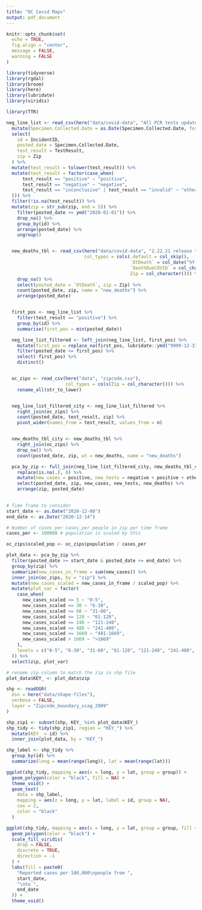 ```yaml
---
title: "OC Covid Maps"
output: pdf_document
---
```


```r
knitr::opts_chunk$set(
  echo = TRUE,
  fig.align = "center",
  message = FALSE,
  warning = FALSE
)
```


```r
library(tidyverse)
library(rgdal)
library(broom)
library(here)
library(lubridate)
library(viridis)

library(TTR)
```


```r
neg_line_list <- read_csv(here("data/covid-data", "All PCR tests updated 2.22.21.csv")) %>% 
  mutate(Specimen.Collected.Date = as.Date(Specimen.Collected.Date, format = "%m-%d-%Y")) %>% 
  select(
    id = IncidentID, 
    posted_date = Specimen.Collected.Date, 
    test_result = TestResult, 
    zip = Zip
  ) %>% 
  mutate(test_result = tolower(test_result)) %>% 
  mutate(test_result = factor(case_when(
      test_result == "positive" ~ "positive",
      test_result == "negative" ~ "negative",
      test_result == "inconclusive" | test_result == "invalid" ~ "other"
  ))) %>% 
  filter(!is.na(test_result)) %>% 
  mutate(zip = str_sub(zip, end = 5)) %>%
    filter(posted_date >= ymd("2020-01-01")) %>%
    drop_na() %>%
    group_by(id) %>%
    arrange(posted_date) %>%
    ungroup()


  new_deaths_tbl <- read_csv(here("data/covid-data", "2.22.21 release to UCI team.csv"),
                             col_types = cols(.default = col_skip(),
                                              `DtDeath` = col_date("%Y-%m-%d"),
                                              `DeathDueCOVID` = col_character(),
                                              Zip = col_character())) %>%
    drop_na() %>%
    select(posted_date = `DtDeath`, zip = Zip) %>%
    count(posted_date, zip, name = "new_deaths") %>%
    arrange(posted_date)


  first_pos <- neg_line_list %>%
    filter(test_result == "positive") %>%
    group_by(id) %>%
    summarise(first_pos = min(posted_date))

  neg_line_list_filtered <- left_join(neg_line_list, first_pos) %>%
    mutate(first_pos = replace_na(first_pos, lubridate::ymd("9999-12-31"))) %>%
    filter(posted_date <= first_pos) %>%
    select(-first_pos) %>%
    distinct()


  oc_zips <- read_csv(here("data", "zipcode.csv"),
                      col_types = cols(Zip = col_character())) %>%
    rename_all(str_to_lower) 


  neg_line_list_filtered_city <- neg_line_list_filtered %>%
    right_join(oc_zips) %>%
    count(posted_date, test_result, zip) %>%
    pivot_wider(names_from = test_result, values_from = n) 


  new_deaths_tbl_city <- new_deaths_tbl %>%
    right_join(oc_zips) %>%
    drop_na() %>%
    count(posted_date, zip, wt = new_deaths, name = "new_deaths")

  pca_by_zip <- full_join(neg_line_list_filtered_city, new_deaths_tbl_city) %>%
    replace(is.na(.), 0) %>%
    mutate(new_cases = positive, new_tests = negative + positive + other) %>%
    select(posted_date, zip, new_cases, new_tests, new_deaths) %>%
    arrange(zip, posted_date) 
    

```


```r
# Time frame to consider
start_date <- as.Date("2020-12-08")
end_date <- as.Date("2020-12-14")

# Number of cases per cases_per people in zip per time frame
cases_per <- 100000 # population is scaled by this

oc_zips$scaled_pop <- oc_zips$population / cases_per

plot_data <- pca_by_zip %>% 
  filter(posted_date >= start_date & posted_date <= end_date) %>% 
  group_by(zip) %>% 
  summarize(new_cases_in_frame = sum(new_cases)) %>% 
  inner_join(oc_zips, by = "zip") %>% 
  mutate(new_cases_scaled = new_cases_in_frame / scaled_pop) %>% 
  mutate(plot_var = factor(
    case_when(
      new_cases_scaled <= 5 ~ "0-5",
      new_cases_scaled <= 30 ~ "6-30",
      new_cases_scaled <= 60 ~ "31-60",
      new_cases_scaled <= 120 ~ "61-120",
      new_cases_scaled <= 240 ~ "121-240",
      new_cases_scaled <= 480 ~ "241-480",
      new_cases_scaled <= 1669 ~ "481-1669",
      new_cases_scaled > 1669 ~ ">1669"
    ),
    levels = c("0-5", "6-30", "31-60", "61-120", "121-240", "241-480", "481-1669", ">1669")
  )) %>% 
  select(zip, plot_var)
```


```r
# rename zip column to match the zip in shp file
plot_data$KEY_ <- plot_data$zip

shp <- readOGR(
  dsn = here("data/shape-files"), 
  verbose = FALSE,
  layer = "Zipcode_boundary_scag_2009"
)

shp_zip1 <- subset(shp, KEY_ %in% plot_data$KEY_)
shp_tidy <- tidy(shp_zip1, region = "KEY_") %>% 
  mutate(KEY_ = id) %>% 
  inner_join(plot_data, by = "KEY_")

shp_label <- shp_tidy %>% 
  group_by(id) %>% 
  summarize(long = mean(range(long)), lat = mean(range(lat)))

```


```r
ggplot(shp_tidy, mapping = aes(x = long, y = lat, group = group)) +
  geom_polygon(color = "black", fill = NA) +
  theme_void() +
  geom_text(
    data = shp_label,
    mapping = aes(z = long, y = lat, label = id, group = NA),
    cex = 2, 
    color = "black"
  )
```
\newpage

```r
ggplot(shp_tidy, mapping = aes(x = long, y = lat, group = group, fill = plot_var)) +
  geom_polygon(color = "black") +
  scale_fill_viridis(
    drop = FALSE,
    discrete = TRUE,
    direction = -1
  ) +
  labs(fill = paste0(
    "Reported cases per 100,000\npeople from ", 
    start_date,
    "\nto ",
    end_date
  )) +
  theme_void() 
```





